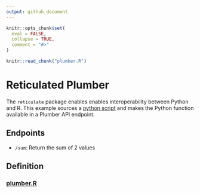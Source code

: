 ```yaml
---
output: github_document
---
```


<!-- README.md is generated from README.Rmd. Please edit that file -->

```r
knitr::opts_chunk$set(
  eval = FALSE,
  collapse = TRUE,
  comment = "#>"
)

knitr::read_chunk("plumber.R")
```

# Reticulated Plumber

The `reticulate` package enables enables interoperability between Python and R.
This example sources a [python script](add.py) and makes the Python function
available in a Plumber API endpoint.

## Endpoints

* `/sum`: Return the sum of 2 values

## Definition
### [plumber.R](plumber.R)
```r
```
